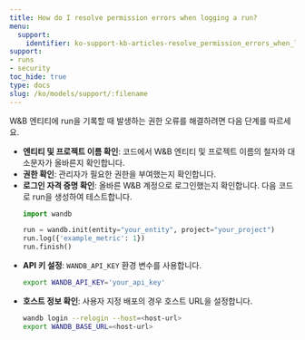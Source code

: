 ```yaml
---
title: How do I resolve permission errors when logging a run?
menu:
  support:
    identifier: ko-support-kb-articles-resolve_permission_errors_when_logging_wandb_entity
support:
- runs
- security
toc_hide: true
type: docs
slug: /ko/models/support/:filename
---
```


W&B 엔티티에 run을 기록할 때 발생하는 권한 오류를 해결하려면 다음 단계를 따르세요.

- **엔티티 및 프로젝트 이름 확인**: 코드에서 W&B 엔티티 및 프로젝트 이름의 철자와 대소문자가 올바른지 확인합니다.
- **권한 확인**: 관리자가 필요한 권한을 부여했는지 확인합니다.
- **로그인 자격 증명 확인**: 올바른 W&B 계정으로 로그인했는지 확인합니다. 다음 코드로 run을 생성하여 테스트합니다.
  ```python
  import wandb

  run = wandb.init(entity="your_entity", project="your_project")
  run.log({'example_metric': 1})
  run.finish()
  ```
- **API 키 설정**: `WANDB_API_KEY` 환경 변수를 사용합니다.
  ```bash
  export WANDB_API_KEY='your_api_key'
  ```
- **호스트 정보 확인**: 사용자 지정 배포의 경우 호스트 URL을 설정합니다.
  ```bash
  wandb login --relogin --host=<host-url>
  export WANDB_BASE_URL=<host-url>
  ```